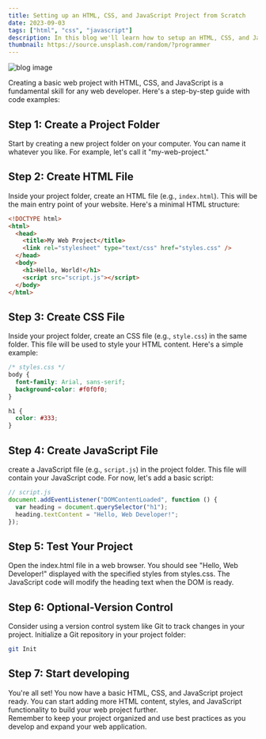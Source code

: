 ```yaml
---
title: Setting up an HTML, CSS, and JavaScript Project from Scratch
date: 2023-09-03
tags: ["html", "css", "javascript"]
description: In this blog we'll learn how to setup an HTML, CSS, and JavaScript Project from Scratch
thumbnail: https://source.unsplash.com/random/?programmer
---
```


![blog image](https://res.cloudinary.com/dn6bzdlno/image/upload/v1693883820/1680955326122_vne28t.png)

Creating a basic web project with HTML, CSS, and JavaScript is a fundamental skill for any web developer. Here's a step-by-step guide with code examples:

## Step 1: Create a Project Folder

Start by creating a new project folder on your computer. You can name it whatever you like. For example, let's call it "my-web-project."

## Step 2: Create HTML File

Inside your project folder, create an HTML file (e.g., `index.html`). This will be the main entry point of your website. Here's a minimal HTML structure:

```html
<!DOCTYPE html>
<html>
  <head>
    <title>My Web Project</title>
    <link rel="stylesheet" type="text/css" href="styles.css" />
  </head>
  <body>
    <h1>Hello, World!</h1>
    <script src="script.js"></script>
  </body>
</html>
```

## Step 3: Create CSS File

Inside your project folder, create an CSS file (e.g., `style.css`) in the same folder. This file will be used to style your HTML content. Here's a simple example:

```css
/* styles.css */
body {
  font-family: Arial, sans-serif;
  background-color: #f0f0f0;
}

h1 {
  color: #333;
}
```

## Step 4: Create JavaScript File

create a JavaScript file (e.g., `script.js`) in the project folder. This file will contain your JavaScript code. For now, let's add a basic script:

```javascript
// script.js
document.addEventListener("DOMContentLoaded", function () {
  var heading = document.querySelector("h1");
  heading.textContent = "Hello, Web Developer!";
});
```

## Step 5: Test Your Project

Open the index.html file in a web browser. You should see "Hello, Web Developer!" displayed with the specified styles from styles.css. The JavaScript code will modify the heading text when the DOM is ready.

## Step 6: Optional-Version Control

Consider using a version control system like Git to track changes in your project. Initialize a Git repository in your project folder:

```bash
git Init
```

## Step 7: Start developing

You're all set! You now have a basic HTML, CSS, and JavaScript project ready. You can start adding more HTML content, styles, and JavaScript functionality to build your web project further.  
Remember to keep your project organized and use best practices as you develop and expand your web application.
